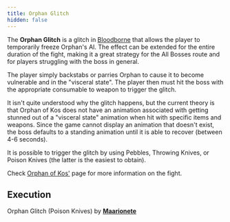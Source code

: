 ```yaml
---
title: Orphan Glitch
hidden: false
---
```



The **Orphan Glitch** is a glitch in [Bloodborne](/bloodborne) that allows the player to temporarily freeze Orphan's AI. The effect can be extended for the entire duration of the fight, making it a great strategy for the All Bosses route and for players struggling with the boss in general.

The player simply backstabs or parries Orphan to cause it to become vulnerable and in the "visceral state". The player then must hit the boss with the appropriate consumable to weapon to trigger the glitch.

It isn't quite understood why the glitch happens, but the current theory is that Orphan of Kos does not have an animation associated with getting stunned out of a "visceral state" animation when hit with specific items and weapons. Since the game cannot display an animation that doesn't exist, the boss defaults to a standing animation until it is able to recover (between 4-6 seconds).

It is possible to trigger the glitch by using Pebbles, Throwing Knives, or Poison Knives (the latter is the easiest to obtain).

Check [Orphan of Kos'](https://soulsspeedruns.com/bloodborne/orphan-of-kos) page for more information on the fight.

## Execution

Orphan Glitch (Poison Knives) by [**Maarionete**](https://www.twitch.tv/maarionete)

<YouTube id="https://youtube.com/watch?v=9PgL2EtbLC8" />
